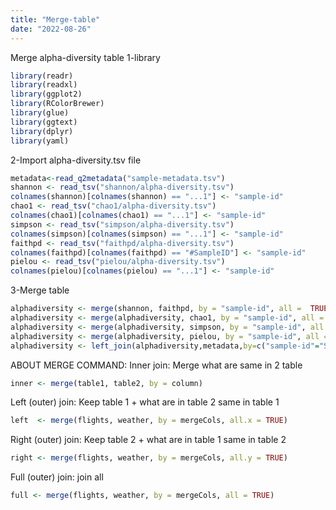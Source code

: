 ---
title: "Merge-table"
date: "2022-08-26"
---
Merge alpha-diversity table
1-library
```{r}
library(readr)
library(readxl)
library(ggplot2)
library(RColorBrewer)
library(glue)
library(ggtext)
library(dplyr)
library(yaml)
```
2-Import alpha-diversity.tsv file
```{r}
metadata<-read_q2metadata("sample-metadata.tsv")
shannon <- read_tsv("shannon/alpha-diversity.tsv")
colnames(shannon)[colnames(shannon) == "...1"] <- "sample-id"
chao1 <- read_tsv("chao1/alpha-diversity.tsv")
colnames(chao1)[colnames(chao1) == "...1"] <- "sample-id"
simpson <- read_tsv("simpson/alpha-diversity.tsv")
colnames(simpson)[colnames(simpson) == "...1"] <- "sample-id"
faithpd <- read_tsv("faithpd/alpha-diversity.tsv")
colnames(faithpd)[colnames(faithpd) == "#SampleID"] <- "sample-id"
pielou <- read_tsv("pielou/alpha-diversity.tsv")
colnames(pielou)[colnames(pielou) == "...1"] <- "sample-id"
```
3-Merge table
```{r}
alphadiversity <- merge(shannon, faithpd, by = "sample-id", all =  TRUE)
alphadiversity <- merge(alphadiversity, chao1, by = "sample-id", all =  TRUE)
alphadiversity <- merge(alphadiversity, simpson, by = "sample-id", all =  TRUE)
alphadiversity <- merge(alphadiversity, pielou, by = "sample-id", all =  TRUE)
alphadiversity <- left_join(alphadiversity,metadata,by=c("sample-id"="SampleID"))
```

ABOUT MERGE COMMAND:
Inner join: Merge what are same in 2 table
```{r}
inner <- merge(table1, table2, by = column)
```
Left (outer) join: Keep table 1 + what are in table 2 same in table 1
```{r}
left  <- merge(flights, weather, by = mergeCols, all.x = TRUE)
```
Right (outer) join: Keep table 2 + what are in table 1 same in table 2
```{r}
right <- merge(flights, weather, by = mergeCols, all.y = TRUE)
```
Full (outer) join: join all
```{r}
full <- merge(flights, weather, by = mergeCols, all = TRUE)
```

